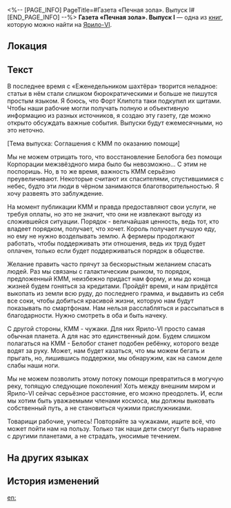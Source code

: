 <%-- [PAGE_INFO]
PageTitle=#Газета «Печная зола». Выпуск I#
[END_PAGE_INFO] --%>
{{Дополнить}}
{{Книга Инфобокс
|id           = 258
|Название     = 
|Изображение  = Иконка Книга.png
|Мир          = Ярило-VI
|Томов        = 1
|Автор        = <!--нужно добавить-->
|Описание     = Издание Подземья, написанное анонимным писателем из народа. В нём содержатся острые комментарии по социальным вопросам.
|Том1         = {{tx}}
|Источник1    = {{tx|Отсутствует источник}}
|Персонажи    = 
|Фракции      = 
}}
'''Газета «Печная зола». Выпуск I''' — одна из [[Книги|книг]], которую можно найти на [[Ярило-VI]].

==Локация==
{{Отметка карты|<!--название карты-->|<!--id отметки-->}}

==Текст==
В последнее время с «Еженедельником шахтёра» творится неладное: статьи в нём стали слишком бюрократическими и больше не пишутся простым языком. Я боюсь, что Форт Клипота таки подкупил их щитами. Чтобы наши рабочие могли получать полную и объективную информацию из разных источников, я создаю эту газету, где можно открыто обсуждать важные события. Выпуски будут ежемесячными, но это неточно.

[Тема выпуска: Соглашения с КММ по оказанию помощи]

Мы не можем отрицать того, что восстановление Белобога без помощи Корпорации межзвёздного мира было бы невозможно... С этим не поспоришь. Но, в то же время, важность КММ серьёзно преувеличивают. Некоторые считают их спасителями, спустившимися с небес, будто эти люди в чёрном занимаются благотворительностью. Я хочу развеять это заблуждение.

На момент публикации КММ и правда предоставляют свои услуги, не требуя оплаты, но это не значит, что они не извлекают выгоду из сложившейся ситуации. Порядок - величайшая ценность, ведь тот, кто владеет порядком, получает, что хочет. Король получает лучшую еду, но ему не нужно возделывать землю. А фермеры продолжают работать, чтобы поддерживать эти отношения, ведь их труд будет оплачен, только если будет поддерживаться порядок в обществе.

Желание править часто прячут за бескорыстным желанием спасать людей. Раз мы связаны с галактическим рынком, то порядок, предложенный КММ, неизбежно придаст нам форму, и мы до конца жизней будем гоняться за кредитами. Пройдёт время, и нам придётся выкопать из земли всю руду, до последнего грамма, и выдавить из себя все соки, чтобы добиться красивой жизни, которую нам будут показывать по смартфонам. Нам нельзя расслабляться и рассыпаться в благодарности. Нужно смотреть в оба и быть начеку.

С другой стороны, КММ - чужаки. Для них Ярило-VI просто самая обычная планета. А для нас это единственный дом. Будем слишком полагаться на КММ - Белобог станет подобен ребёнку, которого везде водят за руку. Может, нам будет казаться, что мы можем бегать и прыгать, но, лишившись поддержки, мы обнаружим, как на самом деле слабы наши ноги.

Мы не можем позволить этому потоку помощи превратиться в могучую реку, топящую следующие поколения! Хоть между внешним миром и Ярило-VI сейчас серьёзное расстояние, его можно преодолеть. И, если мы хотим быть уважаемыми членами космоса, мы должны выковать собственный путь, а не становиться чужими прислужниками.

Товарищи рабочие, учитесь! Повторяйте за чужаками, ищите всё, что может пойти нам на пользу. Только так наши дети смогут быть наравне с другими планетами, а не страдать, уносимые течением.

==На других языках==
{{На других языках
|en   = ''Furnace Ash Tabloid: Part 1''
|zhs  = 炉灰小报：第一期
|zht  = 爐灰小報：第一期
|ja   = 炉灰ポスト：第1号
|ko   = 용광로의 재 소식지: 제1기
|es   = Gaceta de la Ceniza del Horno I
|fr   = ''Scories Magazine : Partie 1''
|ru   = Газета «Печная зола». Выпуск I
|th   = หนังสือพิมพ์ธุลีในเตาหลอม: ฉบับที่ 1
|vi   = Tờ Báo Tro Tàn: Kỳ 1
|de   = Ofenasche Tabloid: 1. Ausgabe
|id   = Tabloid Abu Tungku: Edisi 1
|pt   = "Tabloide Cinza de Fornalha: Parte 1"
}}

==История изменений==
{{История изменений|3.5}}

[[en:]]